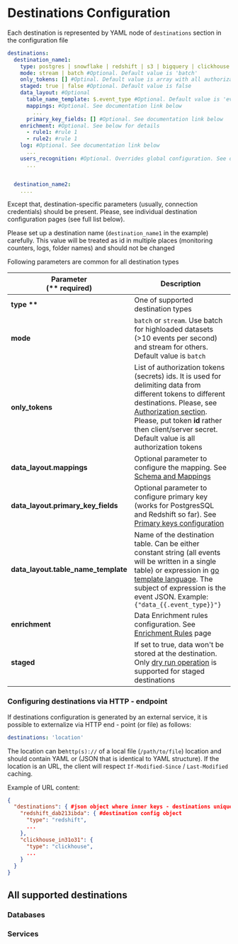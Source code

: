 # Destinations Configuration


Each destination is represented by YAML node of `destinations` section in the configuration file

```yaml
destinations:
  destination_name1:
    type: postgres | snowflake | redshift | s3 | bigquery | clickhouse | google_analytics | facebook | amplitude
    mode: stream | batch #Optional. Default value is 'batch'
    only_tokens: [] #Optinal. Default value is array with all authorization tokens
    staged: true | false #Optional. Default value is false
    data_layout: #Optional
      table_name_template: $.event_type #Optional. Default value is 'events'
      mappings: #Optional. See documentation link below
        ...
      primary_key_fields: [] #Optional. See documentation link below
    enrichment: #Optional. See below for details
      - rule1: #rule 1
      - rule2: #rule 1
    log: #Optional. See documentation link below
      ...
    users_recognition: #Optional. Overrides global configuration. See documentation link below
      ...


  destination_name2:
    ....

```

Except that, destination-specific parameters (usually, connection credentials) should be present.
Please, see individual destination configuration pages (see full list below).

Please set up a destination name (`destination_name1` in the example) carefully.
This value will be treated as id in multiple places (monitoring counters, logs, folder names) and should not be changed

Following parameters are common for all destination types

<table>
    <thead>
    <tr>
        <th>
            Parameter<br/>
            (** required)
        </th>
        <th>Description</th>
    </tr>
    </thead>
    <tbody>
    <tr>
        <td><b>type **</b></td>
        <td>One of supported destination types</td>
    </tr>
    <tr>
        <td><b>mode </b></td>
        <td><code inline="true">batch</code> or <code inline="true">stream</code>. Use batch for highloaded datasets
            (&gt;10 events per second) and stream for others. Default value is <code inline="true">batch</code></td>
    </tr>
    <tr>
        <td><b>only_tokens </b></td>
        <td>List of authorization tokens (secrets) ids. It is used for delimiting
            data from different tokens to different destinations. Please, see <a
                href="/docs/configuration/authorization">Authorization section</a>.
            Please, put token <b>id </b>rather then client/server secret. Default value is all authorization tokens
        </td>
    </tr>
    <tr>
        <td><b>data_layout.mappings</b></td>
        <td>Optional parameter to configure the mapping. See <a href="/docs/configuration/schema-and-mappings">Schema
            and Mappings</a></td>
    </tr>
    <tr>
        <td><b>data_layout.primary_key_fields</b></td>
        <td>Optional parameter to configure primary key (works for PostgresSQL and Redshift so
            far). See <a href="/docs/configuration/primary-keys-configuration">Primary keys
                configuration</a></td>
    </tr>
    <tr>
        <td><b>data_layout.table_name_template</b></td>
        <td>Name of the destination table. Can be either constant string (all events
            will be written in a single table) or expression in <a
                href="https://golang.org/pkg/text/template/#hdr-Actions">go template language</a>.
            The subject of expression is the event JSON. Example:<code inline="true">{"data_{{.event_type}}"}</code></td>
    </tr>
    <tr>
        <td><b>enrichment</b></td>
        <td>Data Enrichment rules configuration. See <a href="/docs/configuration/enrichment-rules">Enrichment
            Rules</a> page
        </td>
    </tr>
    <tr>
        <td><b>staged </b></td>
        <td>If set to true, data won't be stored at the destination. Only <a
            href="/docs/other-features/dry-run-events">dry run operation</a> is
            supported for staged destinations
        </td>
    </tr>
    </tbody>
</table>



### Configuring destinations via HTTP - endpoint

If destinations configuration is generated by an external service, it is possible to externalize via HTTP end - point \(or file\) as follows:

```yaml
destinations: 'location'
```

The location can be`http(s)://` of a local file \(`/path/to/file`\) location and should contain YAML or \(JSON that is identical to YAML structure\). If the location is an URL, the client will respect `If-Modified-Since` / `Last-Modified` caching.

Example of URL content:

```json
{
  "destinations": { #json object where inner keys - destinations unique names
    "redshift_dab213ibda": { #destination config object
      "type": "redshift",
      ...
    },
    "clickhouse_in31o31": {
      "type": "clickhouse",
      ...
    }
  }
}
```

## All supported destinations

### Databases

<LargeLink href="/docs/destinations-configuration/snowflake" title="Snowflake"/>

<LargeLink href="/docs/destinations-configuration/s3" title="AWS S3"/>

<LargeLink href="/docs/destinations-configuration/redshift" title="AWS RedShift"/>

<LargeLink href="/docs/destinations-configuration/postgres" title="Postgres"/>

<LargeLink href="/docs/destinations-configuration/bigquery" title="Google BigQuery"/>

<LargeLink href="/docs/destinations-configuration/clickhouse-destination" title="Clickhouse"/>

### Services

<LargeLink href="/docs/destinations-configuration/amplitude" title="Amplitude"/>

<LargeLink href="/docs/destinations-configuration/hubspot" title="HubSpot"/>

<LargeLink href="/docs/destinations-configuration/google-analytics" title="Google Analytics"/>

<LargeLink href="/docs/destinations-configuration/facebook-conversion-api" title="Facebook Conversion (Pixel) API"/>

<LargeLink href="/docs/destinations-configuration/webhook" title="WebHook"/>
